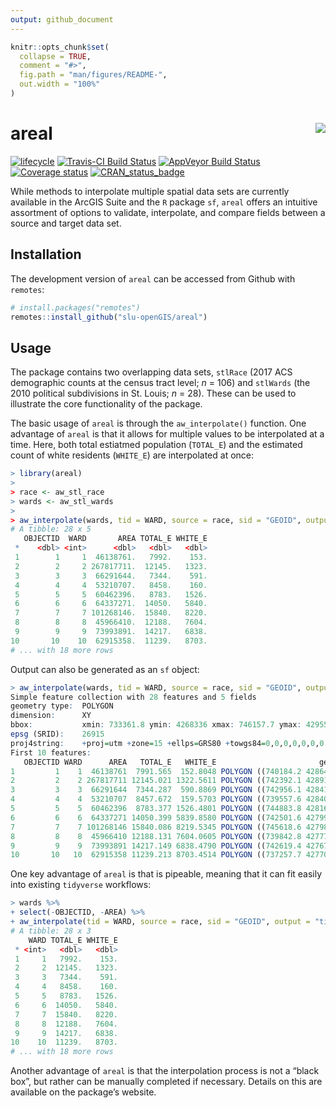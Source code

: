 ```yaml
---
output: github_document
---
```


<!-- README.md is generated from README.Rmd. Please edit that file -->

```r
knitr::opts_chunk$set(
  collapse = TRUE,
  comment = "#>",
  fig.path = "man/figures/README-",
  out.width = "100%"
)
```

# areal <img src="man/figures/arealLogo.png" align="right" />

[![lifecycle](https://img.shields.io/badge/lifecycle-maturing-blue.svg)](https://www.tidyverse.org/lifecycle/#maturing)
[![Travis-CI Build Status](https://travis-ci.org/slu-openGIS/areal?branch=master)](https://travis-ci.org/slu-openGIS/areal)
[![AppVeyor Build Status](https://ci.appveyor.com/api/projects/status/github/slu-openGIS/areal?branch=master&svg=true)](https://ci.appveyor.com/project/chris-prener/areal)
[![Coverage status](https://codecov.io/gh/slu-openGIS/areal/branch/master/graph/badge.svg)](https://codecov.io/github/slu-openGIS/areal?branch=master)
[![CRAN_status_badge](http://www.r-pkg.org/badges/version/areal)](https://cran.r-project.org/package=areal)

While methods to interpolate multiple spatial data sets are currently available in the ArcGIS Suite and the `R` package `sf`, `areal` offers an intuitive assortment of options to validate, interpolate, and compare fields between a source and target data set. 

## Installation
The development version of `areal` can be accessed from Github with `remotes`:

``` r
# install.packages("remotes")
remotes::install_github("slu-openGIS/areal")
```

## Usage 
The package contains two overlapping data sets, `stlRace` (2017 ACS demographic counts at the census tract level; *n* = 106) and `stlWards` (the 2010 political subdivisions in St. Louis; *n* = 28). These can be used to illustrate the core functionality of the package.

The basic usage of `areal` is through the `aw_interpolate()` function. One advantage of `areal` is that it allows for multiple values to be interpolated at a time. Here, both total estiatmed population (`TOTAL_E`) and the estimated count of white residents (`WHITE_E`) are interpolated at once:

```r
> library(areal)
>
> race <- aw_stl_race
> wards <- aw_stl_wards
>
> aw_interpolate(wards, tid = WARD, source = race, sid = "GEOID", output = "tibble", "TOTAL_E", "WHITE_E")
# A tibble: 28 x 5
   OBJECTID  WARD       AREA TOTAL_E WHITE_E
 *    <dbl> <int>      <dbl>   <dbl>   <dbl>
 1        1     1  46138761.   7992.    153.
 2        2     2 267817711.  12145.   1323.
 3        3     3  66291644.   7344.    591.
 4        4     4  53210707.   8458.    160.
 5        5     5  60462396.   8783.   1526.
 6        6     6  64337271.  14050.   5840.
 7        7     7 101268146.  15840.   8220.
 8        8     8  45966410.  12188.   7604.
 9        9     9  73993891.  14217.   6838.
10       10    10  62915358.  11239.   8703.
# ... with 18 more rows
```

Output can also be generated as an `sf` object:

```r
> aw_interpolate(wards, tid = WARD, source = race, sid = "GEOID", output = "sf", "TOTAL_E", "WHITE_E")
Simple feature collection with 28 features and 5 fields
geometry type:  POLYGON
dimension:      XY
bbox:           xmin: 733361.8 ymin: 4268336 xmax: 746157.7 ymax: 4295504
epsg (SRID):    26915
proj4string:    +proj=utm +zone=15 +ellps=GRS80 +towgs84=0,0,0,0,0,0,0 +units=m +no_defs
First 10 features:
   OBJECTID WARD      AREA   TOTAL_E   WHITE_E                       geometry
1         1    1  46138761  7991.565  152.8048 POLYGON ((740184.2 4286431,...
2         2    2 267817711 12145.021 1322.5611 POLYGON ((742392.1 4289178,...
3         3    3  66291644  7344.287  590.8869 POLYGON ((742956.1 4284113,...
4         4    4  53210707  8457.672  159.5703 POLYGON ((739557.6 4284080,...
5         5    5  60462396  8783.377 1526.4801 POLYGON ((744883.8 4281632,...
6         6    6  64337271 14050.399 5839.8580 POLYGON ((742501.6 4279976,...
7         7    7 101268146 15840.086 8219.5345 POLYGON ((745618.6 4279867,...
8         8    8  45966410 12188.131 7604.0605 POLYGON ((739842.8 4277724,...
9         9    9  73993891 14217.149 6838.4790 POLYGON ((742619.4 4276734,...
10       10   10  62915358 11239.213 8703.4514 POLYGON ((737257.7 4277050,...
```

One key advantage of `areal` is that is pipeable, meaning that it can fit easily into existing `tidyverse` workflows:

```r
> wards %>%
+ select(-OBJECTID, -AREA) %>%
+ aw_interpolate(tid = WARD, source = race, sid = "GEOID", output = "tibble", "TOTAL_E", "WHITE_E")
# A tibble: 28 x 3
    WARD TOTAL_E WHITE_E
 * <int>   <dbl>   <dbl>
 1     1   7992.    153.
 2     2  12145.   1323.
 3     3   7344.    591.
 4     4   8458.    160.
 5     5   8783.   1526.
 6     6  14050.   5840.
 7     7  15840.   8220.
 8     8  12188.   7604.
 9     9  14217.   6838.
10    10  11239.   8703.
# ... with 18 more rows
```

Another advantage of `areal` is that the interpolation process is not a "black box", but rather can be manually completed if necessary. Details on this are available on the package's website.
